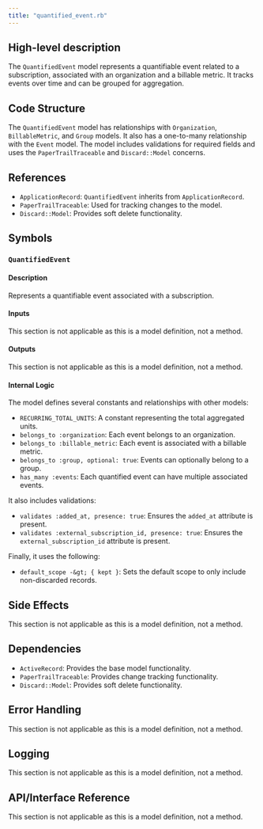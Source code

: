 ```yaml
---
title: "quantified_event.rb"
---
```


## High-level description
The `QuantifiedEvent` model represents a quantifiable event related to a subscription, associated with an organization and a billable metric. It tracks events over time and can be grouped for aggregation.

## Code Structure
The `QuantifiedEvent` model has relationships with `Organization`, `BillableMetric`, and `Group` models. It also has a one-to-many relationship with the `Event` model. The model includes validations for required fields and uses the `PaperTrailTraceable` and `Discard::Model` concerns.

## References
- `ApplicationRecord`: `QuantifiedEvent` inherits from `ApplicationRecord`.
- `PaperTrailTraceable`: Used for tracking changes to the model.
- `Discard::Model`: Provides soft delete functionality.

## Symbols

### `QuantifiedEvent`
#### Description
Represents a quantifiable event associated with a subscription.

#### Inputs
This section is not applicable as this is a model definition, not a method.

#### Outputs
This section is not applicable as this is a model definition, not a method.

#### Internal Logic
The model defines several constants and relationships with other models:
- `RECURRING_TOTAL_UNITS`: A constant representing the total aggregated units.
- `belongs_to :organization`: Each event belongs to an organization.
- `belongs_to :billable_metric`: Each event is associated with a billable metric.
- `belongs_to :group, optional: true`: Events can optionally belong to a group.
- `has_many :events`: Each quantified event can have multiple associated events.

It also includes validations:
- `validates :added_at, presence: true`: Ensures the `added_at` attribute is present.
- `validates :external_subscription_id, presence: true`: Ensures the `external_subscription_id` attribute is present.

Finally, it uses the following:
- `default_scope -&gt; { kept }`: Sets the default scope to only include non-discarded records.

## Side Effects
This section is not applicable as this is a model definition, not a method.

## Dependencies
- `ActiveRecord`: Provides the base model functionality.
- `PaperTrailTraceable`: Provides change tracking functionality.
- `Discard::Model`: Provides soft delete functionality.

## Error Handling
This section is not applicable as this is a model definition, not a method.

## Logging
This section is not applicable as this is a model definition, not a method.

## API/Interface Reference
This section is not applicable as this is a model definition, not a method.
